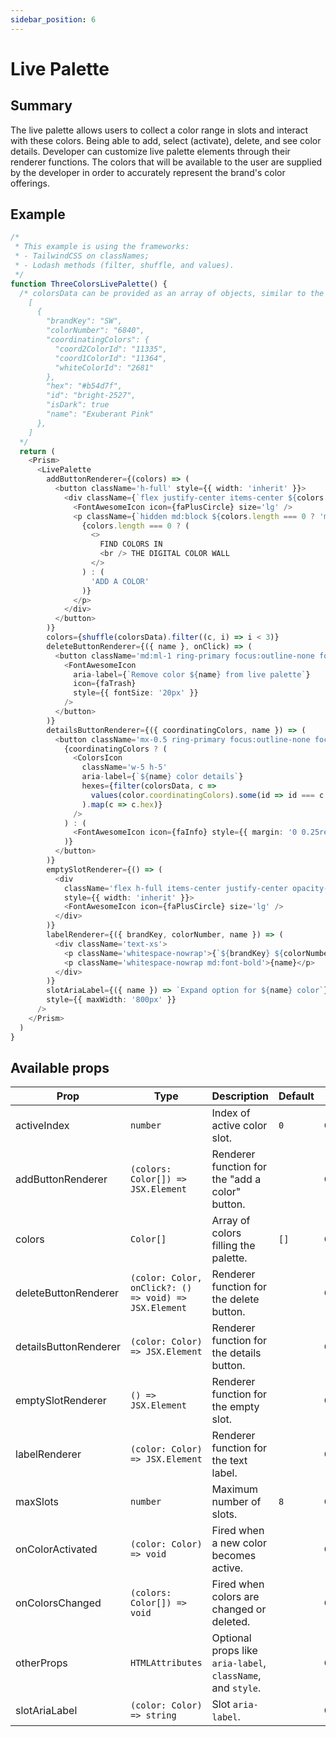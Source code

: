 ```yaml
---
sidebar_position: 6
---
```


# Live Palette

## Summary

The live palette allows users to collect a color range in slots and interact with these colors. Being able to add, select (activate), delete, and see color details. Developer can customize live palette elements through their renderer functions. The colors that will be available to the user are supplied by the developer in order to accurately represent the brand's color offerings.

## Example

```typescript live
/*
 * This example is using the frameworks:
 * - TailwindCSS on classNames;
 * - Lodash methods (filter, shuffle, and values).
 */
function ThreeColorsLivePalette() {
  /* colorsData can be provided as an array of objects, similar to the following:
    [
      {
        "brandKey": "SW",
        "colorNumber": "6840",
        "coordinatingColors": {
          "coord2ColorId": "11335",
          "coord1ColorId": "11364",
          "whiteColorId": "2681"
        },
        "hex": "#b54d7f",
        "id": "bright-2527",
        "isDark": true
        "name": "Exuberant Pink"
      },
    ]
  */
  return (
    <Prism>
      <LivePalette
        addButtonRenderer={(colors) => (
          <button className='h-full' style={{ width: 'inherit' }}>
            <div className={`flex justify-center items-center ${colors.length === 0 ? '' : 'flex-col'}`}>
              <FontAwesomeIcon icon={faPlusCircle} size='lg' />
              <p className={`hidden md:block ${colors.length === 0 ? 'm-1.5 text-left' : 'm-1'} text-2xs`}>
                {colors.length === 0 ? (
                  <>
                    FIND COLORS IN
                    <br /> THE DIGITAL COLOR WALL
                  </>
                ) : (
                  'ADD A COLOR'
                )}
              </p>
            </div>
          </button>
        )}
        colors={shuffle(colorsData).filter((c, i) => i < 3)}
        deleteButtonRenderer={({ name }, onClick) => (
          <button className='md:ml-1 ring-primary focus:outline-none focus-visible:ring-2' onClick={onClick}>
            <FontAwesomeIcon
              aria-label={`Remove color ${name} from live palette`}
              icon={faTrash}
              style={{ fontSize: '20px' }}
            />
          </button>
        )}
        detailsButtonRenderer={({ coordinatingColors, name }) => (
          <button className='mx-0.5 ring-primary focus:outline-none focus-visible:ring-2'>
            {coordinatingColors ? (
              <ColorsIcon
                className='w-5 h-5'
                aria-label={`${name} color details`}
                hexes={filter(colorsData, c =>
                  values(color.coordinatingColors).some(id => id === c.id)
                ).map(c => c.hex)}
              />
            ) : (
              <FontAwesomeIcon icon={faInfo} style={{ margin: '0 0.25rem' }} />
            )}
          </button>
        )}
        emptySlotRenderer={() => (
          <div
            className='flex h-full items-center justify-center opacity-60 bg-light cursor-default'
            style={{ width: 'inherit' }}>
            <FontAwesomeIcon icon={faPlusCircle} size='lg' />
          </div>
        )}
        labelRenderer={({ brandKey, colorNumber, name }) => (
          <div className='text-xs'>
            <p className='whitespace-nowrap'>{`${brandKey} ${colorNumber}`}</p>
            <p className='whitespace-nowrap md:font-bold'>{name}</p>
          </div>
        )}
        slotAriaLabel={({ name }) => `Expand option for ${name} color`}
        style={{ maxWidth: '800px' }}
      />
    </Prism>
  )
}
```

## Available props

| Prop                  | Type                                                  | Description                                                 | Default |          |
| --------------------- | ----------------------------------------------------- | ----------------------------------------------------------- | ------- | -------- |
| activeIndex           | `number`                                              | Index of active color slot.                                 | `0`     | Optional |
| addButtonRenderer     | `(colors: Color[]) => JSX.Element`                    | Renderer function for the "add a color" button.             |         | Optional |
| colors                | `Color[]`                                             | Array of colors filling the palette.                        | `[]`    | Optional |
| deleteButtonRenderer  | `(color: Color, onClick?: () => void) => JSX.Element` | Renderer function for the delete button.                    |         | Optional |
| detailsButtonRenderer | `(color: Color) => JSX.Element`                       | Renderer function for the details button.                   |         | Optional |
| emptySlotRenderer     | `() => JSX.Element`                                   | Renderer function for the empty slot.                       |         | Optional |
| labelRenderer         | `(color: Color) => JSX.Element`                       | Renderer function for the text label.                       |         | Optional |
| maxSlots              | `number`                                              | Maximum number of slots.                                    | `8`     | Optional |
| onColorActivated      | `(color: Color) => void`                              | Fired when a new color becomes active.                      |         | Optional |
| onColorsChanged       | `(colors: Color[]) => void`                           | Fired when colors are changed or deleted.                   |         | Optional |
| otherProps            | `HTMLAttributes`                                      | Optional props like `aria-label`, `className`, and `style`. |         | Optional |
| slotAriaLabel         | `(color: Color) => string`                            | Slot `aria-label`.                                          |         | Optional |
